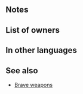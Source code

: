 {{Weapon Infobox
|tagid=SID_竜忍の剣＋
|intID=3330
|image=wep_sw143
|exclusive=0
|weaponType=Sword
|cost=300
|might=8
|range=1
|effect=Grants Def/Res+5 and inflicts Spd-8 on unit. Unit attacks twice. (Even if foe initiates combat, unit attacks twice.)
|statModifiers=0,8,-8,5,5
|required=Wyvern Katana
|properties=
}}
==Notes==
{{Brave weapon interaction}}
==List of owners==
{{Skill Hero List}}
==In other languages==
{{OtherLanguages
|japanese=竜忍の剣＋
|german=Wyvern-Katana+
|spanishEU=Katana wyvern +
|spanishLA=Katana wyvern +
|french=Katana wyverne +
|italian=Katana viverna+
|chineseTW=龍忍之劍＋
|portuguese=Katana wyvern+
}}
==See also==
{{See also skills|cond=Description LIKE '%grants Def/Res+%inflicts Spd-%unit attacks twice.%' AND (Exclusive='1' OR SP=300)}}
* [[Brave weapons]]
{{Weapons Navbox}}